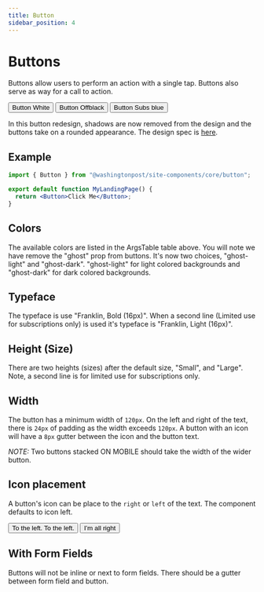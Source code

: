 ```yaml
---
title: Button
sidebar_position: 4
---
```




# Buttons

<!-- Description of component -->

Buttons allow users to perform an action with a single tap. 
Buttons also serve as way for a call to action. 

<!-- Live Example of component import live component above-->


<Container className="flex-wrap pa-xxs">
  <Button className="mr-sm"  color="white" >
    Button White
  </Button>
  <Button  color="offblack" >
    Button Offblack
  </Button>
  <Button className="ml-sm"  color="subs-blue" >
    Button Subs blue
  </Button>
</Container>

<!-- Tabs between design & implementation -->
<Tabs isDesignDoc={false} relatedUrl="design/uncategorized/button"/>

In this button redesign, shadows are now removed from the design and the buttons take on a rounded appearance. The design spec is [here](https://washpost.invisionapp.com/d/main#/console/19919949/420203655/preview).


## Example

```jsx
import { Button } from "@washingtonpost/site-components/core/button";

export default function MyLandingPage() {
  return <Button>Click Me</Button>;
}
```

## Colors

The available colors are listed in the ArgsTable table above. You will note we have remove the "ghost" prop from buttons. It's now two choices, "ghost-light" and "ghost-dark". "ghost-light" for light colored backgrounds and "ghost-dark" for dark colored backgrounds.

## Typeface

The typeface is use "Franklin, Bold (16px)". When a second line (Limited use for subscriptions only) is used it's typeface is "Franklin, Light (16px)".

## Height (Size)

There are two heights (sizes) after the default size, "Small", and "Large". Note, a second line is for limited use for subscriptions only.

## Width

The button has a minimum width of `120px`. On the left and right of the text, there is `24px` of padding as the width exceeds `120px`. A button with an icon will have a `8px` gutter between the icon and the button text.

_NOTE:_ Two buttons stacked ON MOBILE should take the width of the wider button.

## Icon placement

A button's icon can be place to the `right` or `left` of the text. The component defaults to icon left.

  <Button renderIcon={ArrowLeft16} color="white" iconPlacement="left">
    To the left. To the left.
  </Button>
  <Button renderIcon={ArrowRight16} color="white" iconPlacement="right">
    I’m all right
  </Button>

## With Form Fields

Buttons will not be inline or next to form fields. There should be a gutter between form field and button.

